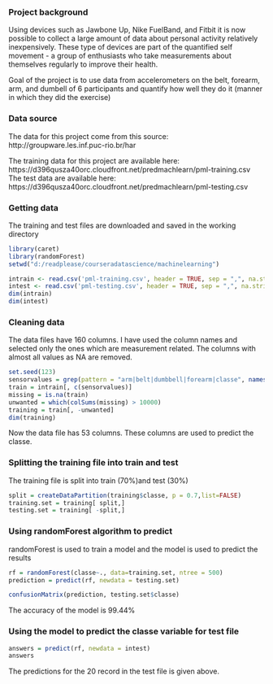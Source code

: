 
### Project background
Using devices such as Jawbone Up, Nike FuelBand, and Fitbit it is now possible to collect a 
large amount of data about personal activity relatively inexpensively. 
These type of devices are part of the quantified self movement - a group of 
enthusiasts who take measurements about themselves regularly to improve their health.  

Goal of the project is to use data from accelerometers on the belt, forearm, arm, and 
dumbell of 6 participants and quantify how well they do it (manner in which they did the exercise)

### Data source 
The data for this project come from this source: http://groupware.les.inf.puc-rio.br/har

The training data for this project are available here: https://d396qusza40orc.cloudfront.net/predmachlearn/pml-training.csv
The test data are available here: https://d396qusza40orc.cloudfront.net/predmachlearn/pml-testing.csv

### Getting data
The training and test files are downloaded and saved in the working directory

```r
library(caret)
library(randomForest)
setwd("d:/readplease/courseradatascience/machinelearning")
```

```r
intrain <- read.csv('pml-training.csv', header = TRUE, sep = ",", na.strings = c("NA", "#DIV/0!"))
intest <- read.csv('pml-testing.csv', header = TRUE, sep = ",", na.strings = c("NA", "#DIV/0!"))
dim(intrain)
dim(intest)
```

### Cleaning data
The data files have 160 columns. I have used the column names and selected only the ones which are measurement related. The columns with almost all values as NA are removed.  

```r
set.seed(123)
sensorvalues = grep(pattern = "arm|belt|dumbbell|forearm|classe", names(intrain))
train = intrain[, c(sensorvalues)]
missing = is.na(train)
unwanted = which(colSums(missing) > 10000)
training = train[, -unwanted]
dim(training)
```

Now the data file has 53 columns. These columns are used to predict the classe.

### Splitting the training file into train and test
The training file is split into train (70%)and test (30%)

```r
split = createDataPartition(training$classe, p = 0.7,list=FALSE) 
training.set = training[ split,]
testing.set = training[ -split,]
```

### Using randomForest algorithm to predict
randomForest is used to train a model and the model is used to predict the results
```r
rf = randomForest(classe~., data=training.set, ntree = 500)
prediction = predict(rf, newdata = testing.set)
```

```r
confusionMatrix(prediction, testing.set$classe)
```
The accuracy of the model is 99.44%

### Using the model to predict the classe variable for test file

```r
answers = predict(rf, newdata = intest)
answers
```

The predictions for the 20 record in the test file is given above.